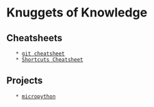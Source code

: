 = Knuggets of Knowledge =

== Cheatsheets ==

    * [[git cheatsheet]]
    * [[Shortcuts Cheatsheet]]

== Projects ==

    * [[micropython]]
